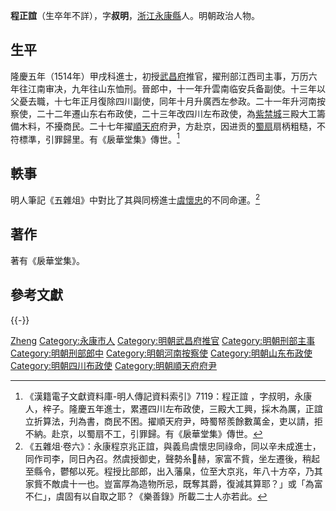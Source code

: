 {{Otheruses|other=名为程叔明的其他人物|程叔明}}
{{明清人物信息框
| 姓名 = 程正誼
| 原名 =
| 圖片名稱= 
| 圖片大小 = 180px
| 圖片說明 = 
| 最高職務 = 順天府府尹
| 國家 = 大明
| 爵位 =
| 籍貫 = [[浙江|浙江]][[永康縣|永康縣]]
| 族裔 = 漢族
| 字號 = 字叔明
| 諡號 = 
| 出生日期 = 生年不詳
| 出生地點 = 
| 逝世日期 = 卒年不詳
| 逝世地點 = 
| 墓葬 =
| 配偶 =
| 親屬 = （子）程明志、程明理、程明允、程明试
| 出身 = 
*隆慶五年辛未科同進士出身
| 經歷 = 
| 著作 =
*《扆華堂集》10卷
}}

'''程正誼'''（生卒年不詳），字'''叔明'''，[[浙江|浙江]][[永康縣|永康縣]]人。明朝政治人物。

==生平==
隆慶五年（1514年）甲戌科進士，初授[[武昌府|武昌府]]推官，擢刑部江西司主事，万历六年往江南审决，九年往山东恤刑。晉郎中，十一年升雲南临安兵备副使。十三年以父憂去職，十七年正月復除四川副使，同年十月升廣西左参政。二十一年升河南按察使，二十二年遷山东右布政使，二十三年改四川左布政使，為[[紫禁城|紫禁城]]三殿大工籌備木料，不擾商民。二十七年擢[[順天府|順天府]]府尹，方赴京，因进贡的[[蜀扇|蜀扇]]扇柄粗糙，不符標準，引罪歸里。有《扆華堂集》傳世。<ref>《漢籍電子文獻資料庫-明人傳記資料索引》7119：程正誼 ，字叔明，永康人，梓子。隆慶五年進士，累遷四川左布政使，三殿大工興，採木為厲，正誼立折算法，刋為書，商民不困。擢順天府尹，時蜀帑羨餘數萬金，吏以請，拒不納。赴京，以蜀扇不工，引罪歸。有《扆華堂集》傳世。</ref>

==軼事==
明人筆記《五雜俎》中對比了其與同榜進士[[虞懷忠|虞懷忠]]的不同命運。<ref>《五雜俎·卷六》：永康程京兆正誼，與義烏虞懷忠同祿命，同以辛未成進士，同作司李，同日內召。然虞授御史，聲勢糸赫，家富不貲，坐左遷後，稍起至縣令，鬱郁以死。程授比部郎，出入藩臬，位至大京兆，年八十方卒，乃其家貲不敵虞十一也。豈富厚為造物所忌，既奪其爵，復減其算耶？」或「為富不仁」，虞固有以自取之耶？《樂善錄》所載二士人亦若此。</ref>

==著作==
著有《扆華堂集》。

==參考文獻==
{{reflist}}

{{-}}
{{start box}}
{{s-off}}
{{succession box|[[萬自約|萬自約]]|[[孫瑋|孫　瑋]]|[[明朝|明朝]][[順天府府尹列表|順天府府尹]]|<small>萬曆二十七年（1599年）上任</small>}}
{{end box}}

{{隆慶五年辛未科殿試金榜}}

{{Authority control}}

{{DEFAULTSORT:Cheng程}}
[[Category:程姓|Zheng]]
[[Category:永康市人|Category:永康市人]]
[[Category:明朝武昌府推官|Category:明朝武昌府推官]]
[[Category:明朝刑部主事|Category:明朝刑部主事]]
[[Category:明朝刑部郎中|Category:明朝刑部郎中]]
[[Category:明朝河南按察使|Category:明朝河南按察使]]
[[Category:明朝山东布政使|Category:明朝山东布政使]]
[[Category:明朝四川布政使|Category:明朝四川布政使]]
[[Category:明朝順天府府尹|Category:明朝順天府府尹]]